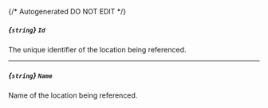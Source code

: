 {/* Autogenerated DO NOT EDIT  */}
##### *{`string`}* `Id`
The unique identifier of the location being referenced.

---
##### *{`string`}* `Name`
Name of the location being referenced.

